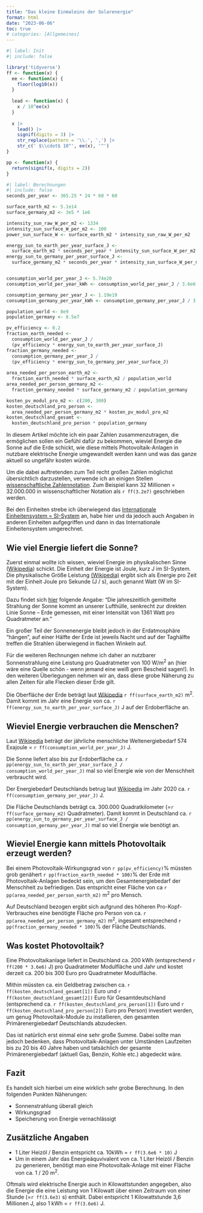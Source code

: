 ```yaml
---
title: "Das kleine Einmaleins der Solarenergie"
format: html
date: "2023-06-06"
toc: true
# categories: [Allgemeines]
---
```


```r
#| label: Init
#| include: false

library('tidyverse')
ff <- function(x) {
  ee <- function(x) {
    floor(log10(x))
  }
  
  lead <- function(x) {
    x / 10^ee(x)
  }
  
  x |> 
    lead() |> 
    signif(digits = 3) |> 
    str_replace(pattern = '\\.', ',') |> 
    str_c(' $\\cdot$ 10^', ee(x), '^')
}

pp <- function(x) {
  return(signif(x, digits = 2))
}
```


```r
#| label: Berechnungen
#| include: false
seconds_per_year <- 365.25 * 24 * 60 * 60

surface_earth_m2 <- 5.1e14
surface_germany_m2 <- 3e5 * 1e6

intensity_sun_raw_W_per_m2 <- 1334
intensity_sun_surface_W_per_m2 <- 100
power_sun_surface_W <- surface_earth_m2 * intensity_sun_raw_W_per_m2

energy_sun_to_earth_per_year_surface_J <- 
  surface_earth_m2 * seconds_per_year * intensity_sun_surface_W_per_m2
energy_sun_to_germany_per_year_surface_J <- 
  surface_germany_m2 * seconds_per_year * intensity_sun_surface_W_per_m2


consumption_world_per_year_J <- 5.74e20
consumption_world_per_year_kWh <- consumption_world_per_year_J / 3.6e6

consumption_germany_per_year_J <- 1.19e19
consumption_germany_per_year_kWh <- consumption_germany_per_year_J / 3.6e6

population_world <- 8e9
population_germany <- 8.5e7

pv_efficiency <- 0.2
fraction_earth_needed <- 
  consumption_world_per_year_J / 
  (pv_efficiency * energy_sun_to_earth_per_year_surface_J)
fraction_germany_needed <- 
  consumption_germany_per_year_J /
  (pv_efficiency * energy_sun_to_germany_per_year_surface_J)
          
area_needed_per_person_earth_m2 <- 
  fraction_earth_needed * surface_earth_m2 / population_world
area_needed_per_person_germany_m2 <-
  fraction_germany_needed * surface_germany_m2 / population_germany

kosten_pv_modul_pro_m2 <- c(200, 300)
kosten_deutschland_pro_person <- 
  area_needed_per_person_germany_m2 * kosten_pv_modul_pro_m2
kosten_deutschland_gesamt <- 
  kosten_deutschland_pro_person * population_germany

```

In diesem Artikel möchte ich ein paar Zahlen zusammenzutragen, die ermöglichen sollen ein Gefühl dafür zu bekommen, wieviel Energie die Sonne auf die Erde schickt, wie diese mittels Photovoltaik-Anlagen in nutzbare elektrische Energie umgewandelt werden kann und was das ganze aktuell so ungefähr kosten würde.

Um die dabei auftretenden zum Teil recht großen Zahlen möglichst übersichtlich darzustellen, verwende ich an einigen Stellen [wissenschaftliche Zahlennotation](https://de.wikipedia.org/wiki/Wissenschaftliche_Notation). Zum Beispiel kann 32 Millionen = 32.000.000 in wissenschaftlicher Notation als `r ff(3.2e7)` geschrieben werden.

Bei den Einheiten strebe ich überwiegend das [Internationale Einheitensystem = SI-System](https://de.wikipedia.org/wiki/Internationales_Einheitensystem) an, habe hier und da jedoch auch Angaben in anderen Einheiten aufgegriffen und dann in das Internationale Einheitensystem umgerechnet.


## Wie viel Energie liefert die Sonne?
Zuerst einmal wollte ich wissen, wieviel Energie im physikalischen Sinne ([Wikipedia](https://de.wikipedia.org/wiki/Energie)) schickt. Die Einheit der Energie ist Joule, kurz J im SI-System. Die physikalische Größe Leistung [(Wikipedia)](https://de.wikipedia.org/wiki/Leistung_(Physik)) ergibt sich als Energie pro Zeit mit der Einheit Joule pro Sekunde (J / s), auch genannt Watt (W im SI-System).

Dazu findet sich [hier](https://www.weltderphysik.de/gebiet/technik/energie/solarenergie/sonnenenergie/) folgende Angabe: "Die jahreszeitlich gemittelte Strahlung der Sonne kommt an unserer Lufthülle, senkrecht zur direkten Linie Sonne – Erde gemessen, mit einer Intensität von 1361 Watt pro Quadratmeter an."

Ein großer Teil der Sonnenenergie bleibt jedoch in der Erdatmosphäre "hängen", auf einer Hälfte der Erde ist jeweils Nacht und auf der Taghälfte treffen die Strahlen überwiegend in flachen Winkeln auf. 

Für die weiteren Rechnungen nehme ich daher an nutzbarer Sonnenstrahlung eine Leistung pro Quadratmeter von 100 W/m^2^ an (hier wäre eine Quelle schön - wenn jemand eine weiß gern Bescheid sagen!). In den weiteren Überlegungen nehmen wir an, dass diese grobe Näherung zu allen Zeiten für alle Flecken dieser Erde gilt. 

Die Oberfläche der Erde beträgt laut [Wikipedia](https://de.wikipedia.org/wiki/Erdoberfl%C3%A4che) `r ff(surface_earth_m2)` m^2^. Damit kommt im Jahr eine Energie von ca. `r ff(energy_sun_to_earth_per_year_surface_J)` J auf der Erdoberfläche an.

## Wieviel Energie verbrauchen die Menschen?
Laut [Wikipedia](https://de.wikipedia.org/wiki/Weltenergiebedarf) beträgt der jährliche menschliche Weltenergiebedarf 574 Exajoule = `r ff(consumption_world_per_year_J)` J.

Die Sonne liefert also bis zur Erdoberfläche ca. `r pp(energy_sun_to_earth_per_year_surface_J / consumption_world_per_year_J)` mal so viel Energie wie von der Menschheit verbraucht wird.

Der Energiebedarf Deutschlands betrug laut [Wikipedia](https://de.wikipedia.org/wiki/Weltenergiebedarf) im Jahr 2020 ca. `r ff(consumption_germany_per_year_J)` J. 

Die Fläche Deutschlands beträgt ca. 300.000 Quadratkilometer (=`r ff(surface_germany_m2)` Quadratmeter). Damit kommt in Deutschland ca. `r pp(energy_sun_to_germany_per_year_surface_J / consumption_germany_per_year_J)` mal so viel Energie wie benötigt an.


## Wieviel Energie kann mittels Photovoltaik erzeugt werden?
Bei einem Photovoltaik-Wirkungsgrad von `r pp(pv_efficiency)`% müssten grob genähert `r pp(fraction_earth_needed * 100)`% der Erde mit Photovoltaik-Anlagen bedeckt sein, um den Gesamtenergiebedarf der Menschheit zu befriedigen. Das entspricht einer Fläche von ca `r pp(area_needed_per_person_earth_m2)` m^2^ pro Mensch.

Auf Deutschland bezogen ergibt sich aufgrund des höheren Pro-Kopf-Verbrauches eine benötigte Fläche pro Person von ca. `r pp(area_needed_per_person_germany_m2)` m^2^, ingesamt entsprechend `r pp(fraction_germany_needed * 100)`% der Fläche Deutschlands.

## Was kostet Photovoltaik?
Eine Photovoltaikanlage liefert in Deutschland ca. 200 kWh (entsprechend `r ff(200 * 3.6e6)` J) pro Quadratmeter Modulfläche und Jahr und kostet derzeit ca. 200 bis 300 Euro pro Quadratmeter Modulfläche. 

Mithin müssten ca. ein Geldbetrag zwischen ca. `r ff(kosten_deutschland_gesamt[1])` Euro und `r ff(kosten_deutschland_gesamt[2])` Euro für Gesamtdeutschland (entsprechend ca. `r ff(kosten_deutschland_pro_person[1])` Euro und `r ff(kosten_deutschland_pro_person[2])` Euro pro Person) investiert werden, um genug Photovoltaik-Module zu installieren, den gesamten Primärenergiebedarf Deutschlands abzudecken.

Das ist natürlich erst einmal eine sehr große Summe. Dabei sollte man jedoch bedenken, dass Photovoltaik-Anlagen unter Umständen Laufzeiten bis zu 20 bis 40 Jahre haben und tatsächlich der gesamte Primärenergiebedarf (aktuell Gas, Benzin, Kohle etc.) abgedeckt wäre.

## Fazit
Es handelt sich hierbei um eine wirklich sehr grobe Berechnung. In den folgenden Punkten Näherungen:

* Sonnenstrahlung überall gleich
* Wirkungsgrad
* Speicherung von Energie vernachlässigt


## Zusätzliche Angaben
* 1 Liter Heizöl / Benzin entspricht ca. 10kWh = `r ff(3.6e6 * 10)` J
* Um in einem Jahr das Energieäquvivalent von ca. 1 Liter Heizöl / Benzin zu generieren, benötigt man eine Photovoltaik-Anlage mit einer Fläche von ca. 1 / 20 m^2^.

Oftmals wird elektrische Energie auch in Kilowattstunden angegeben, also die Energie die eine Leistung von 1 Kilowatt über einen Zeitraum von einer Stunde (=`r ff(3.6e3)` s) enthält. Dabei entspricht 1 Kilowattstunde 3,6 Millionen J, also 1 kWh = `r ff(3.6e6)` J.
